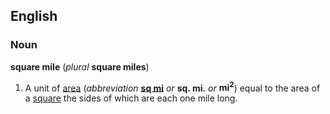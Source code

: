 ==English==
===Noun===
'''square mile''' (''plural'' '''square miles''')

#A unit of [[area]] (''abbreviation'' '''[[sq mi]]''' ''or'' '''sq. mi.''' ''or'' '''mi<sup>2</sup>''') equal to the area of a [[square]] the sides of which are each one mile long.

<!--
{{msg:Measurement_Units}}
-->